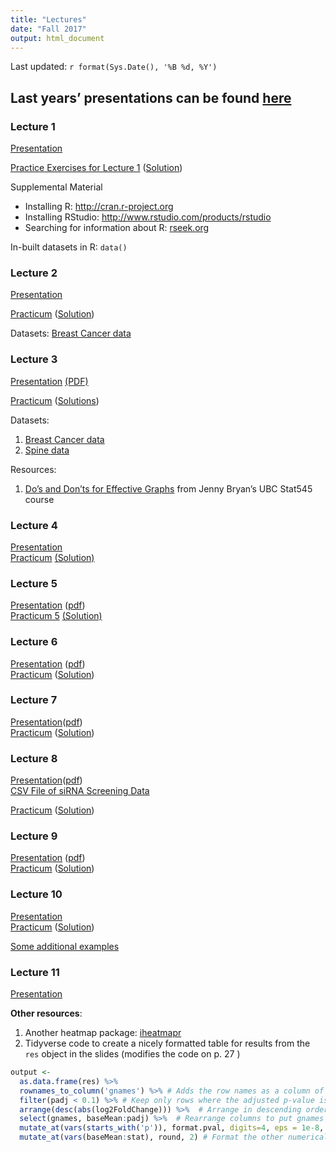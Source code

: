 ```yaml
---
title: "Lectures"
date: "Fall 2017"
output: html_document
---
```


Last updated: `r format(Sys.Date(), '%B %d, %Y')`

Last years' presentations can be found [here](Lectures2016.zip)
----

### Lecture 1

[Presentation](Lectures/lecture1.pdf)

<a href="Lectures/lecture1_files/Lecture1Exercises.html" target="_blank">Practice Exercises for Lecture 1</a> (<a href="Lectures/lecture1_files/Lecture1ExercisesSolution.html" target="_blank">Solution</a>)

Supplemental Material

+ Installing R: <a href="http://cran.r-project.org" target="_blank">http://cran.r-project.org</a>
+ Installing RStudio: <a href="https://www.rstudio.com/products/rstudio/download3/" target="_blank" >http://www.rstudio.com/products/rstudio</a>
+ Searching for information about R: <a href="http://www.rseek.org" target="_blank">rseek.org</a>

In-built datasets in R: `data()`

### Lecture 2

<a href = "Lectures/lecture2.html" target="_blank">Presentation</a>

[Practicum](Lectures/lecture2_files/Lecture2_Practicum.html) ([Solution](Lectures/lecture2_files/Lecture2_Practicum_Solution.html))

Datasets: [Breast Cancer data](http://www.araastat.com/BIOF339_PracticalR/Lectures/lecture2_files/BreastCancer.xlsx)


### Lecture 3

<a href = "Lectures/lecture3.html" target="_blank">Presentation</a>
<a href = "lectures/lecture3_files/Lecture 3_Data Visualization.pdf" target="_blank"> (PDF)</a><p/>
<a href = "Lectures/lecture3_files/Lecture3_Practicum.html" target="_blank">Practicum</a>
(<a href = "Lectures/lecture3_files/Lecture3_Practicum_Solutions.html" target="_blank">Solutions</a>)

Datasets:

1. [Breast Cancer data](Lectures/lecture2_data/clinical_data_breast_cancer_modified.csv)
2. [Spine data](Lectures/lecture2_data/Dataset_spine.csv)

Resources:

1. [Do's and Don'ts for Effective Graphs](http://stat545.com/block015_graph-dos-donts.html) from Jenny Bryan's UBC Stat545 course

### Lecture 4

<a href = "Lectures/Lecture4.html" target ="_blank">Presentation</a> <br/>
<a href = "Lectures/lecture4_files/Assignment3.html">Practicum</a>
<a href = "Lectures/lecture4_files/Assignment3Solution.html"> (Solution)</a>

### Lecture 5
<a href="Lectures/Lecture5.html" target="_blank">Presentation</a> ([pdf](Lectures/Lecture5.pdf)) <br/>
<a href="Lectures/lecture5_files/Practicum5.html" target="_blank">Practicum 5</a>
<a href="Lectures/lecture5_files/Practicum5_Solution.html" target="_blank">(Solution)</a>

### Lecture 6
<a href = "Lectures/lecture6.html" target="_blank">Presentation</a> ([pdf](Lectures/lecture6_files/Lecture 6 Split-Apply-Combine.pdf)) <br/>
<a href = "Lectures/lecture6_files/Assignment6.html" target="_blank">Practicum</a>
(<a href = 'Lectures/lecture6_files/Assignment6Solution.html' target = "_blank">Solution</a>)

### Lecture 7
<a href  = "Lectures/Lecture7.html" target = "_blank">Presentation</a>([pdf](Lectures/lecture7_files/Lecture7.pdf))<br/>
<a href = "Lectures/lecture7_files/Lecture7Practicum.html" target="_blank">Practicum</a>
(<a href = "Lectures/lecture7_files/Lecture7PracticumSolution.html" target = "_blank">Solution</a>)

### Lecture 8
<a href = "Lectures/Lecture9.html" target="_blank">Presentation</a>([pdf](Lectures/Lecture9.pdf))<br/>
<a href = "Lectures/lecture9_files/nature.parkin.gw.ambion.csv" target="_blank">CSV File of siRNA Screening Data</a><br/>

<a href = 'Lectures/lecture9_files/Practicum9.html' target = '_blank'>Practicum</a>
(<a href = 'Lectures/lecture9_files/Practicum9_solution.html' target='_blank'>Solution</a>)

### Lecture 9
<a href="Lectures/lecture10.html" target = "_blank">Presentation</a> ([pdf](Lectures/lecture10.pdf))<br/>
<a href="Lectures/lecture10_practs/Lecture10Practicum.html" target = "_blank">Practicum</a> 
(<a href = "Lectures/lecture10_practs/lecture10PracticumSolutions.html" target="_blank">Solution</a>)

### Lecture 10

<a href="Lectures/Lecture11.html" target = "_blank">Presentation</a>
<br/>
<a href="Lectures/lecture11_practs/Lecture11Practicum.html" target = "_blank">Practicum</a> 
(<a href = "Lectures/lecture11_practs/Lecture11PracticumSolutions.html" target="_blank">Solution</a>)
<p/>
[Some additional examples](Lectures/lecture11_practs/Lecture11_addl.html)

### Lecture 11

<a href = "Lectures/lecture12.html" target = "_blank">Presentation</a>

__Other resources__: <br/>

1. Another heatmap package: [iheatmapr](http://joss.theoj.org/papers/10.21105/joss.00359)
2. Tidyverse code to create a nicely formatted table for results from the `res` object in the slides (modifies the code on p. 27 )
```r
output <-
  as.data.frame(res) %>%
  rownames_to_column('gnames') %>% # Adds the row names as a column of the data
  filter(padj < 0.1) %>% # Keep only rows where the adjusted p-value is less than 0.1
  arrange(desc(abs(log2FoldChange))) %>%  # Arrange in descending order of the FC magnitude
  select(gnames, baseMean:padj) %>%  # Rearrange columns to put gnames first
  mutate_at(vars(starts_with('p')), format.pval, digits=4, eps = 1e-8, scientific=T) %>% # Format the p-values
  mutate_at(vars(baseMean:stat), round, 2) # Format the other numerical values
```

